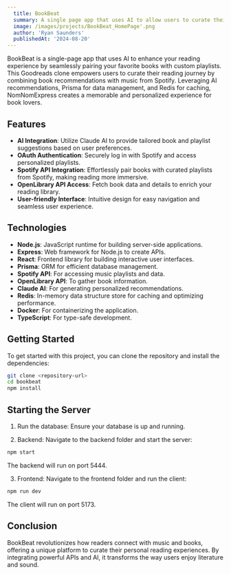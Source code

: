 ```yaml
---
  title: BookBeat
  summary: A single page app that uses AI to allow users to curate their reading experience by pairing their favorite books with their favorite playlists. Pairing AI reccomendations with the Spotify API, and utilizing architecture that includes Redis and Prisma, BookBeat is an app to remember!
  image: /images/projects/BookBeat_HomePage'.png
  author: 'Ryan Saunders'
  publishedAt: '2024-08-20'
---
```


BookBeat is a single-page app that uses AI to enhance your reading experience by seamlessly pairing your favorite books with custom playlists. This Goodreads clone empowers users to curate their reading journey by combining book recommendations with music from Spotify. Leveraging AI recommendations, Prisma for data management, and Redis for caching, NomNomExpress creates a memorable and personalized experience for book lovers.

## Features

- **AI Integration**: Utilize Claude AI to provide tailored book and playlist suggestions based on user preferences.
- **OAuth Authentication**: Securely log in with Spotify and access personalized playlists.
- **Spotify API Integration**: Effortlessly pair books with curated playlists from Spotify, making reading more immersive.
- **OpenLibrary API Access**: Fetch book data and details to enrich your reading library.
- **User-friendly Interface**: Intuitive design for easy navigation and seamless user experience.

## Technologies

- **Node.js**: JavaScript runtime for building server-side applications.
- **Express**: Web framework for Node.js to create APIs.
- **React**: Frontend library for building interactive user interfaces.
- **Prisma**: ORM for efficient database management.
- **Spotify API**: For accessing music playlists and data.
- **OpenLibrary API**: To gather book information.
- **Claude AI**: For generating personalized recommendations.
- **Redis**: In-memory data structure store for caching and optimizing performance.
- **Docker**: For containerizing the application.
- **TypeScript**: For type-safe development.

## Getting Started

To get started with this project, you can clone the repository and install the dependencies:

```bash
git clone <repository-url>
cd bookbeat
npm install
```

## Starting the Server

1. Run the database: Ensure your database is up and running.

2. Backend: Navigate to the backend folder and start the server:

```bash
npm start
```
The backend will run on port 5444.

3. Frontend: Navigate to the frontend folder and run the client:

```bash
npm run dev
```

The client will run on port 5173.


## Conclusion

BookBeat revolutionizes how readers connect with music and books, offering a unique platform to curate their personal reading experiences. By integrating powerful APIs and AI, it transforms the way users enjoy literature and sound.